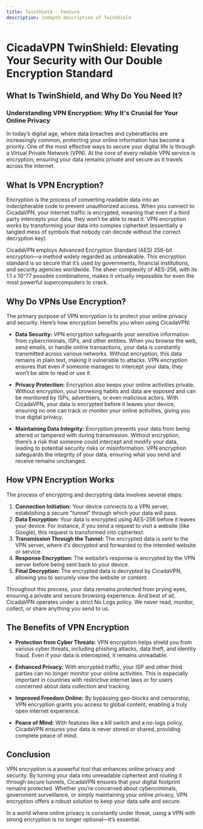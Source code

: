 ```yaml
---
title: TwinShield - Feature
description: indepth description of TwinShield
---
```




# CicadaVPN TwinShield: Elevating Your Security with Our Double Encryption Standard

## What Is TwinShield, and Why Do You Need It?

### Understanding VPN Encryption: Why It's Crucial for Your Online Privacy

In today’s digital age, where data breaches and cyberattacks are increasingly common, protecting your online information has become a priority. One of the most effective ways to secure your digital life is through a Virtual Private Network (VPN). At the core of every reliable VPN service is encryption, ensuring your data remains private and secure as it travels across the internet.

## What Is VPN Encryption?

Encryption is the process of converting readable data into an indecipherable code to prevent unauthorized access. When you connect to CicadaVPN, your internet traffic is encrypted, meaning that even if a third party intercepts your data, they won’t be able to read it. VPN encryption works by transforming your data into complex ciphertext (essentially a tangled mess of symbols that nobody can decode without the correct decryption key).

CicadaVPN employs Advanced Encryption Standard (AES) 256-bit encryption—a method widely regarded as unbreakable. This encryption standard is so secure that it’s used by governments, financial institutions, and security agencies worldwide. The sheer complexity of AES-256, with its 1.1 x 10^77 possible combinations, makes it virtually impossible for even the most powerful supercomputers to crack.

## Why Do VPNs Use Encryption?

The primary purpose of VPN encryption is to protect your online privacy and security. Here’s how encryption benefits you when using CicadaVPN:

- **Data Security:** VPN encryption safeguards your sensitive information from cybercriminals, ISPs, and other entities. When you browse the web, send emails, or handle online transactions, your data is constantly transmitted across various networks. Without encryption, this data remains in plain text, making it vulnerable to attacks. VPN encryption ensures that even if someone manages to intercept your data, they won’t be able to read or use it.

- **Privacy Protection:** Encryption also keeps your online activities private. Without encryption, your browsing habits and data are exposed and can be monitored by ISPs, advertisers, or even malicious actors. With CicadaVPN, your data is encrypted before it leaves your device, ensuring no one can track or monitor your online activities, giving you true digital privacy.

- **Maintaining Data Integrity:** Encryption prevents your data from being altered or tampered with during transmission. Without encryption, there’s a risk that someone could intercept and modify your data, leading to potential security risks or misinformation. VPN encryption safeguards the integrity of your data, ensuring what you send and receive remains unchanged.

## How VPN Encryption Works

The process of encrypting and decrypting data involves several steps:

1. **Connection Initiation:** Your device connects to a VPN server, establishing a secure "tunnel" through which your data will pass.
2. **Data Encryption:** Your data is encrypted using AES-256 before it leaves your device. For instance, if you send a request to visit a website (like Google), this request is transformed into ciphertext.
3. **Transmission Through the Tunnel:** The encrypted data is sent to the VPN server, where it’s decrypted and forwarded to the intended website or service.
4. **Response Encryption:** The website’s response is encrypted by the VPN server before being sent back to your device.
5. **Final Decryption:** The encrypted data is decrypted by CicadaVPN, allowing you to securely view the website or content.

Throughout this process, your data remains protected from prying eyes, ensuring a private and secure browsing experience. And best of all, CicadaVPN operates under a strict No Logs policy. We never read, monitor, collect, or share anything you send to us.

## The Benefits of VPN Encryption

- **Protection from Cyber Threats:** VPN encryption helps shield you from various cyber threats, including phishing attacks, data theft, and identity fraud. Even if your data is intercepted, it remains unreadable.

- **Enhanced Privacy:** With encrypted traffic, your ISP and other third parties can no longer monitor your online activities. This is especially important in countries with restrictive internet laws or for users concerned about data collection and tracking.

- **Improved Freedom Online:** By bypassing geo-blocks and censorship, VPN encryption grants you access to global content, enabling a truly open internet experience.

- **Peace of Mind:** With features like a kill switch and a no-logs policy, CicadaVPN ensures your data is never stored or shared, providing complete peace of mind.

## Conclusion

VPN encryption is a powerful tool that enhances online privacy and security. By turning your data into unreadable ciphertext and routing it through secure tunnels, CicadaVPN ensures that your digital footprint remains protected. Whether you’re concerned about cybercriminals, government surveillance, or simply maintaining your online privacy, VPN encryption offers a robust solution to keep your data safe and secure.

In a world where online privacy is constantly under threat, using a VPN with strong encryption is no longer optional—it’s essential.
